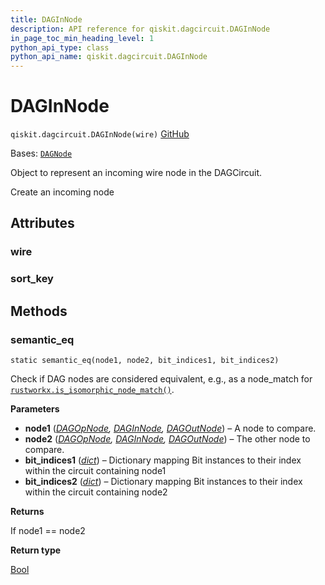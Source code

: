 ```yaml
---
title: DAGInNode
description: API reference for qiskit.dagcircuit.DAGInNode
in_page_toc_min_heading_level: 1
python_api_type: class
python_api_name: qiskit.dagcircuit.DAGInNode
---
```


# DAGInNode

<span id="qiskit.dagcircuit.DAGInNode" />

`qiskit.dagcircuit.DAGInNode(wire)` [GitHub](https://github.com/qiskit/qiskit/tree/main/qiskit/dagcircuit/dagnode.py "view source code")

Bases: [`DAGNode`](qiskit.dagcircuit.DAGNode "qiskit.dagcircuit.dagnode.DAGNode")

Object to represent an incoming wire node in the DAGCircuit.

Create an incoming node

## Attributes

<span id="qiskit.dagcircuit.DAGInNode.wire" />

### wire

<span id="qiskit.dagcircuit.DAGInNode.sort_key" />

### sort\_key

## Methods

### semantic\_eq

<span id="qiskit.dagcircuit.DAGInNode.semantic_eq" />

`static semantic_eq(node1, node2, bit_indices1, bit_indices2)`

Check if DAG nodes are considered equivalent, e.g., as a node\_match for [`rustworkx.is_isomorphic_node_match()`](https://www.rustworkx.org/apiref/rustworkx.is_isomorphic_node_match.html#rustworkx.is_isomorphic_node_match "(in rustworkx v0.14)").

**Parameters**

*   **node1** ([*DAGOpNode*](qiskit.dagcircuit.DAGOpNode "qiskit.dagcircuit.DAGOpNode")*,* [*DAGInNode*](#qiskit.dagcircuit.DAGInNode "qiskit.dagcircuit.DAGInNode")*,* [*DAGOutNode*](qiskit.dagcircuit.DAGOutNode "qiskit.dagcircuit.DAGOutNode")) – A node to compare.
*   **node2** ([*DAGOpNode*](qiskit.dagcircuit.DAGOpNode "qiskit.dagcircuit.DAGOpNode")*,* [*DAGInNode*](#qiskit.dagcircuit.DAGInNode "qiskit.dagcircuit.DAGInNode")*,* [*DAGOutNode*](qiskit.dagcircuit.DAGOutNode "qiskit.dagcircuit.DAGOutNode")) – The other node to compare.
*   **bit\_indices1** ([*dict*](https://docs.python.org/3/library/stdtypes.html#dict "(in Python v3.12)")) – Dictionary mapping Bit instances to their index within the circuit containing node1
*   **bit\_indices2** ([*dict*](https://docs.python.org/3/library/stdtypes.html#dict "(in Python v3.12)")) – Dictionary mapping Bit instances to their index within the circuit containing node2

**Returns**

If node1 == node2

**Return type**

[Bool](circuit_classical#qiskit.circuit.classical.types.Bool "qiskit.circuit.classical.types.Bool")


